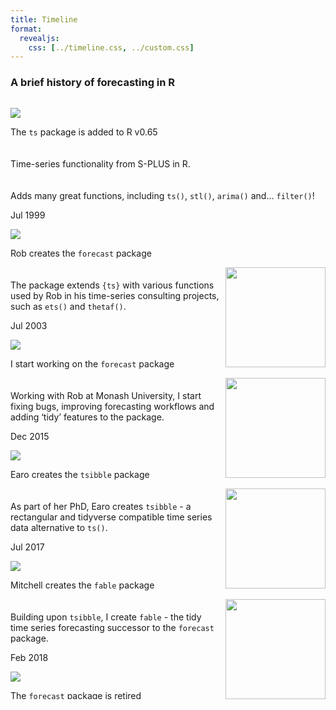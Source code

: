 ```yaml
---
title: Timeline
format: 
  revealjs:
    css: [../timeline.css, ../custom.css]
---
```


::: {.fragment .fade-out fragment-index=1}
### A brief history of forecasting in R
:::

::: columns
::: {.column width="60%"}

::: {.container .fragment .fade-up fragment-index=1}
::: {.timeline .timeline-left style="height: 720px;"}



::: {.timeline-block}
::: {.timeline-icon}
![](resources/Rlogo.svg)
:::
::: {.timeline-content}
The `ts` package is added to R v0.65

::: {.timeline-details .fragment .fade-out fragment-index=2}

[Time-series functionality from S-PLUS in R.]{style="padding-top:20px;display:block;"}

[Adds many great functions, including `ts()`, `stl()`, `arima()` and... `filter()`!]{style="padding-top:20px;display:block;"}

:::
::: {.timeline-date}
Jul 1999
:::
:::
:::



::: {.timeline-block .fragment .fade-up fragment-index=2}
::: {.timeline-icon}
![](resources/forecast.svg)
:::
::: {.timeline-content}
Rob creates the `forecast` package

::: {.timeline-details .fragment .fade-out fragment-index=3}
![](images/rob.png){style="height:160px;float:right;padding-left:10px"}
[The package extends `{ts}` with various functions used by Rob in his time-series consulting projects, such as `ets()` and `thetaf()`.]{style="padding-top:20px;display:block;"}
:::
::: {.timeline-date}
Jul 2003
:::
:::
:::



::: {.timeline-block .fragment .fade-up fragment-index=3}
::: {.timeline-icon}
![](resources/forecast.svg)
:::
::: {.timeline-content}
I start working on the `forecast` package

::: {.timeline-details .fragment .fade-out fragment-index=4}
![](images/mitch.png){style="height:160px;float:right;padding-left:10px"}
[Working with Rob at Monash University, I start fixing bugs, improving forecasting workflows and adding 'tidy' features to the package.]{style="padding-top:20px;display:block;"}
:::
::: {.timeline-date}
Dec 2015
:::
:::
:::



::: {.timeline-block .fragment .fade-up fragment-index=4}
::: {.timeline-icon}
![](resources/tsibble.svg)
:::
::: {.timeline-content}
Earo creates the `tsibble` package

::: {.timeline-details .fragment .fade-out fragment-index=5}
![](images/earo.png){style="height:160px;float:right;padding-left:10px"}
[As part of her PhD, Earo creates `tsibble` - a rectangular and tidyverse compatible time series data alternative to `ts()`.]{style="padding-top:20px;display:block;"}

:::
::: {.timeline-date}
Jul 2017
:::
:::
:::

::: {.timeline-block .fragment .fade-up fragment-index=5}
::: {.timeline-icon}
![](resources/fable.svg)
:::
::: {.timeline-content}
Mitchell creates the `fable` package

::: {.timeline-details .fragment .fade-out fragment-index=6}
![](images/mitch.png){style="height:160px;float:right;padding-left:10px"}
[Building upon `tsibble`, I create `fable` - the tidy time series forecasting successor to the `forecast` package.]{style="padding-top:20px;display:block;"}

:::
::: {.timeline-date}
Feb 2018
:::
:::
:::



::: {.timeline-block .fragment .fade-up fragment-index=6}
::: {.timeline-icon}
![](resources/forecast-gray.svg)
:::
::: {.timeline-content}
The `forecast` package is retired

::: {.timeline-details}
[Still maintained, but no new features.]{style="padding-top:20px;display:block;"}

:::
::: {.timeline-date}
Sep 2019
:::
:::
:::



:::
:::


:::
:::